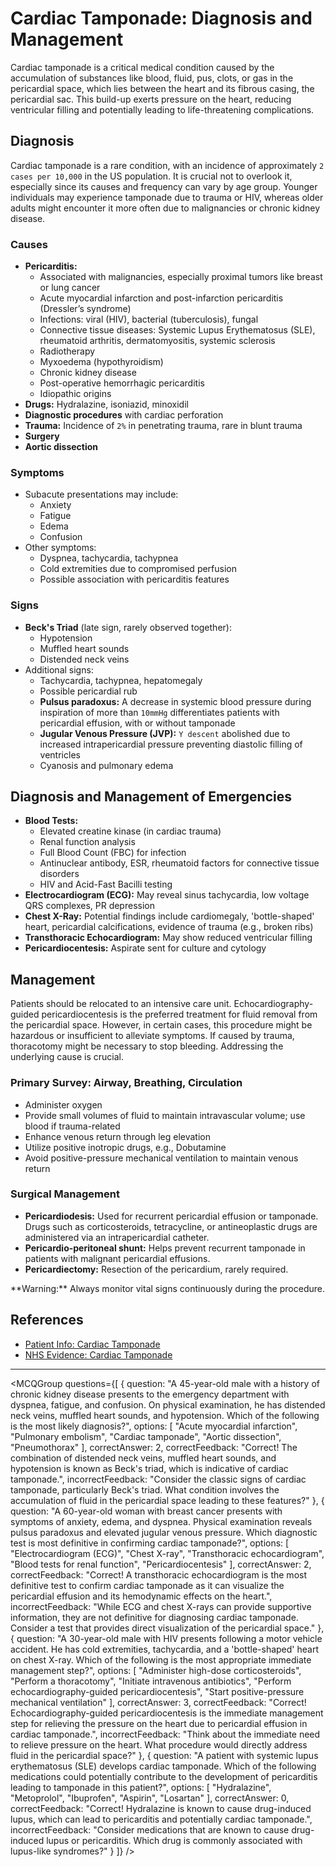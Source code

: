 
# Cardiac Tamponade: Diagnosis and Management

Cardiac tamponade is a critical medical condition caused by the accumulation of substances like blood, fluid, pus, clots, or gas in the pericardial space, which lies between the heart and its fibrous casing, the pericardial sac. This build-up exerts pressure on the heart, reducing ventricular filling and potentially leading to life-threatening complications.

## Diagnosis

Cardiac tamponade is a rare condition, with an incidence of approximately `2 cases per 10,000` in the US population. It is crucial not to overlook it, especially since its causes and frequency can vary by age group. Younger individuals may experience tamponade due to trauma or HIV, whereas older adults might encounter it more often due to malignancies or chronic kidney disease.

### Causes

- **Pericarditis:**
  - Associated with malignancies, especially proximal tumors like breast or lung cancer
  - Acute myocardial infarction and post-infarction pericarditis (Dressler’s syndrome)
  - Infections: viral (HIV), bacterial (tuberculosis), fungal
  - Connective tissue diseases: Systemic Lupus Erythematosus (SLE), rheumatoid arthritis, dermatomyositis, systemic sclerosis
  - Radiotherapy
  - Myxoedema (hypothyroidism)
  - Chronic kidney disease
  - Post-operative hemorrhagic pericarditis
  - Idiopathic origins
- **Drugs:** Hydralazine, isoniazid, minoxidil
- **Diagnostic procedures** with cardiac perforation
- **Trauma:** Incidence of `2%` in penetrating trauma, rare in blunt trauma
- **Surgery**
- **Aortic dissection**

### Symptoms

- Subacute presentations may include:
  - Anxiety
  - Fatigue
  - Edema
  - Confusion
- Other symptoms:
  - Dyspnea, tachycardia, tachypnea
  - Cold extremities due to compromised perfusion
  - Possible association with pericarditis features

### Signs

- **Beck's Triad** (late sign, rarely observed together):
  - Hypotension
  - Muffled heart sounds
  - Distended neck veins
- Additional signs:
  - Tachycardia, tachypnea, hepatomegaly
  - Possible pericardial rub
  - **Pulsus paradoxus:** A decrease in systemic blood pressure during inspiration of more than `10mmHg` differentiates patients with pericardial effusion, with or without tamponade
  - **Jugular Venous Pressure (JVP):** `Y descent` abolished due to increased intrapericardial pressure preventing diastolic filling of ventricles
  - Cyanosis and pulmonary edema

## Diagnosis and Management of Emergencies

- **Blood Tests:**
  - Elevated creatine kinase (in cardiac trauma)
  - Renal function analysis
  - Full Blood Count (FBC) for infection
  - Antinuclear antibody, ESR, rheumatoid factors for connective tissue disorders
  - HIV and Acid-Fast Bacilli testing
- **Electrocardiogram (ECG):** May reveal sinus tachycardia, low voltage QRS complexes, PR depression
- **Chest X-Ray:** Potential findings include cardiomegaly, 'bottle-shaped' heart, pericardial calcifications, evidence of trauma (e.g., broken ribs)
- **Transthoracic Echocardiogram:** May show reduced ventricular filling
- **Pericardiocentesis:** Aspirate sent for culture and cytology

## Management

Patients should be relocated to an intensive care unit. Echocardiography-guided pericardiocentesis is the preferred treatment for fluid removal from the pericardial space. However, in certain cases, this procedure might be hazardous or insufficient to alleviate symptoms. If caused by trauma, thoracotomy might be necessary to stop bleeding. Addressing the underlying cause is crucial.

### Primary Survey: Airway, Breathing, Circulation

- Administer oxygen
- Provide small volumes of fluid to maintain intravascular volume; use blood if trauma-related
- Enhance venous return through leg elevation
- Utilize positive inotropic drugs, e.g., Dobutamine
- Avoid positive-pressure mechanical ventilation to maintain venous return

### Surgical Management

- **Pericardiodesis:** Used for recurrent pericardial effusion or tamponade. Drugs such as corticosteroids, tetracycline, or antineoplastic drugs are administered via an intrapericardial catheter.
- **Pericardio-peritoneal shunt:** Helps prevent recurrent tamponade in patients with malignant pericardial effusions.
- **Pericardiectomy:** Resection of the pericardium, rarely required.

<Callout emoji="⚠️">
**Warning:** Always monitor vital signs continuously during the procedure.
</Callout>

## References

- [Patient Info: Cardiac Tamponade](https://patient.info/doctor/cardiac-tamponade)
- [NHS Evidence: Cardiac Tamponade](https://www.evidence.nhs.uk/search?q=cardiac+tamponade)

---

<MCQGroup questions={[
  {
    question: "A 45-year-old male with a history of chronic kidney disease presents to the emergency department with dyspnea, fatigue, and confusion. On physical examination, he has distended neck veins, muffled heart sounds, and hypotension. Which of the following is the most likely diagnosis?",
    options: [
      "Acute myocardial infarction",
      "Pulmonary embolism",
      "Cardiac tamponade",
      "Aortic dissection",
      "Pneumothorax"
    ],
    correctAnswer: 2,
    correctFeedback: "Correct! The combination of distended neck veins, muffled heart sounds, and hypotension is known as Beck's triad, which is indicative of cardiac tamponade.",
    incorrectFeedback: "Consider the classic signs of cardiac tamponade, particularly Beck's triad. What condition involves the accumulation of fluid in the pericardial space leading to these features?"
  },
  {
    question: "A 60-year-old woman with breast cancer presents with symptoms of anxiety, edema, and dyspnea. Physical examination reveals pulsus paradoxus and elevated jugular venous pressure. Which diagnostic test is most definitive in confirming cardiac tamponade?",
    options: [
      "Electrocardiogram (ECG)",
      "Chest X-ray",
      "Transthoracic echocardiogram",
      "Blood tests for renal function",
      "Pericardiocentesis"
    ],
    correctAnswer: 2,
    correctFeedback: "Correct! A transthoracic echocardiogram is the most definitive test to confirm cardiac tamponade as it can visualize the pericardial effusion and its hemodynamic effects on the heart.",
    incorrectFeedback: "While ECG and chest X-rays can provide supportive information, they are not definitive for diagnosing cardiac tamponade. Consider a test that provides direct visualization of the pericardial space."
  },
  {
    question: "A 30-year-old male with HIV presents following a motor vehicle accident. He has cold extremities, tachycardia, and a 'bottle-shaped' heart on chest X-ray. Which of the following is the most appropriate immediate management step?",
    options: [
      "Administer high-dose corticosteroids",
      "Perform a thoracotomy",
      "Initiate intravenous antibiotics",
      "Perform echocardiography-guided pericardiocentesis",
      "Start positive-pressure mechanical ventilation"
    ],
    correctAnswer: 3,
    correctFeedback: "Correct! Echocardiography-guided pericardiocentesis is the immediate management step for relieving the pressure on the heart due to pericardial effusion in cardiac tamponade.",
    incorrectFeedback: "Think about the immediate need to relieve pressure on the heart. What procedure would directly address fluid in the pericardial space?"
  },
  {
    question: "A patient with systemic lupus erythematosus (SLE) develops cardiac tamponade. Which of the following medications could potentially contribute to the development of pericarditis leading to tamponade in this patient?",
    options: [
      "Hydralazine",
      "Metoprolol",
      "Ibuprofen",
      "Aspirin",
      "Losartan"
    ],
    correctAnswer: 0,
    correctFeedback: "Correct! Hydralazine is known to cause drug-induced lupus, which can lead to pericarditis and potentially cardiac tamponade.",
    incorrectFeedback: "Consider medications that are known to cause drug-induced lupus or pericarditis. Which drug is commonly associated with lupus-like syndromes?"
  }
]} />